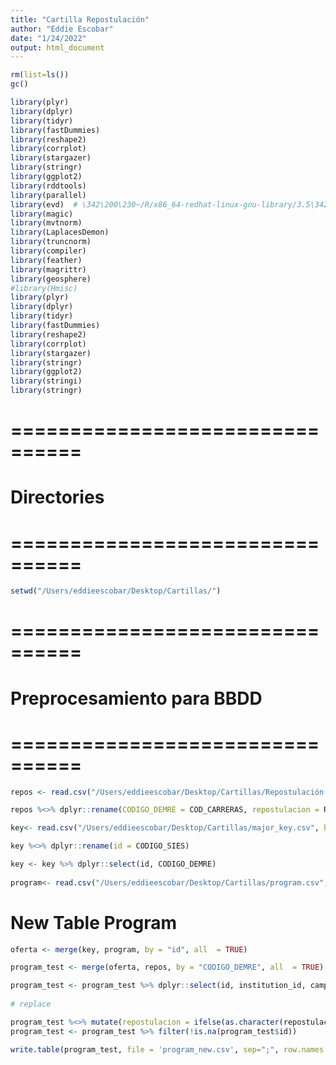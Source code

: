 ```yaml
---
title: "Cartilla Repostulación"
author: "Eddie Escobar"
date: "1/24/2022"
output: html_document
---
```


```r
rm(list=ls())
gc()
```

```r
library(plyr)
library(dplyr)
library(tidyr)
library(fastDummies)
library(reshape2)
library(corrplot)
library(stargazer)
library(stringr)
library(ggplot2)
library(rddtools)
library(parallel)
library(evd)  # \342\200\230~/R/x86_64-redhat-linux-gnu-library/3.5\342\200\231 (personal library in Hawk)
library(magic)
library(mvtnorm)
library(LaplacesDemon)
library(truncnorm)
library(compiler)
library(feather)
library(magrittr)
library(geosphere)
#library(Hmisc)
library(plyr)
library(dplyr)
library(tidyr)
library(fastDummies)
library(reshape2)
library(corrplot)
library(stargazer)
library(stringr)
library(ggplot2)
library(stringi)
library(stringr)
```

# ================================
# Directories
# ================================

```r

setwd("/Users/eddieescobar/Desktop/Cartillas/")

```

# ================================
# Preprocesamiento para BBDD
# ================================

```r

repos <- read.csv("/Users/eddieescobar/Desktop/Cartillas/Repostulación 00 hrs 28-01-2022_UCH_UTA_sindup.csv", header=TRUE, sep=';')

repos %<>% dplyr::rename(CODIGO_DEMRE = COD_CARRERAS, repostulacion = REPOSTULACION)

key<- read.csv("/Users/eddieescobar/Desktop/Cartillas/major_key.csv", header=TRUE, sep=';')

key %<>% dplyr::rename(id = CODIGO_SIES)

key <- key %>% dplyr::select(id, CODIGO_DEMRE)
  
program<- read.csv("/Users/eddieescobar/Desktop/Cartillas/program.csv", header=TRUE, sep=';')

```

# New Table Program

```r

oferta <- merge(key, program, by = "id", all  = TRUE)

program_test <- merge(oferta, repos, by = "CODIGO_DEMRE", all  = TRUE)

program_test <- program_test %>% dplyr::select(id, institution_id, campus_name, region_id, level_id, address, major_id, name, accredited, accredited_years, area_id, duration, duration_type, tuition, application_type, shift, entry_req, benefits, vacancies, repostulacion)
  
# replace 

program_test %<>% mutate(repostulacion = ifelse(as.character(repostulacion) == 'SI', 1, 0))
program_test <- program_test %>% filter(!is.na(program_test$id))

write.table(program_test, file = 'program_new.csv', sep=";", row.names = FALSE, quote = FALSE)



```



